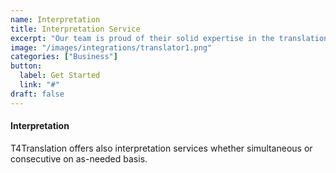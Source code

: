 ```yaml
---
name: Interpretation
title: Interpretation Service
excerpt: "Our team is proud of their solid expertise in the translation industry"
image: "/images/integrations/translator1.png"
categories: ["Business"]
button:
  label: Get Started
  link: "#"
draft: false
---
```


#### Interpretation

T4Translation offers also interpretation services whether simultaneous or consecutive on as-needed basis.